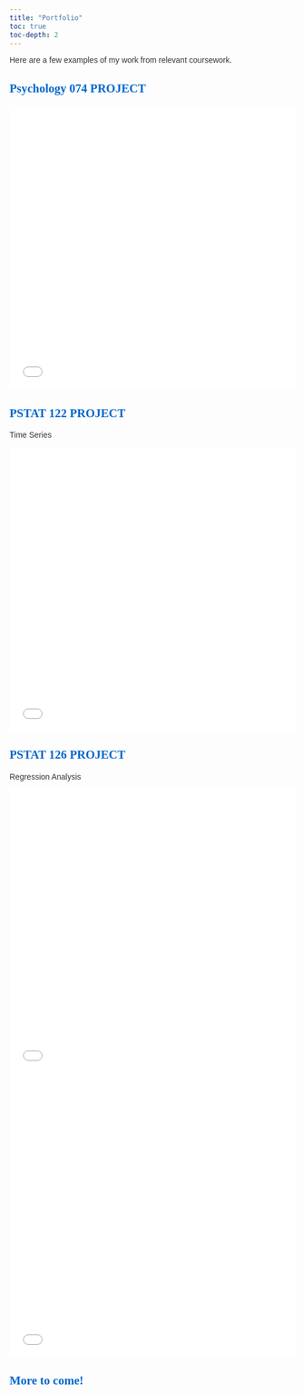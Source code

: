 ---
title: "Portfolio"
toc: true
toc-depth: 2
---

```{=html}
<style>

body { font-family: 'Arial'; color: #333;

}

h1, h2, h3, h4, h5, h6 { font-family: 'Georgia, serif'; color: #0066cc; }

</style>
```

Here are a few examples of my work from relevant coursework.

## Psychology 074 PROJECT

<iframe src="Draft FINAL.pdf" style="width:100%; height:500px;" frameborder="0">

</iframe>

## PSTAT 122 PROJECT

Time Series

<iframe src="122 Final.pdf" style="width:100%; height:500px;" frameborder="0">

</iframe>

## PSTAT 126 PROJECT

Regression Analysis

<iframe src="PSTAT 126 Final Report .pdf " style="width:100%; height:500px;" frameborder="0">

</iframe>

<iframe src="Pstat 126.pdf" style="width:100%; height:500px;" frameborder="0">

</iframe>

## More to come!
